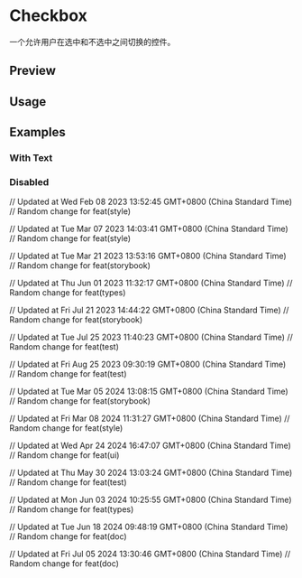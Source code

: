 

<Meta of={CheckboxStories} />

<RadixPrimitiveDocsButton name='checkbox' />

# Checkbox

一个允许用户在选中和不选中之间切换的控件。

## Preview

<Canvas of={CheckboxStories.Default} />

## Usage



<Source code={importCode} language='ts' dark />
<Source code={usageCode} language='tsx' dark />

## Examples

### With Text

<Canvas of={CheckboxStories.WithText} />

### Disabled

<Canvas of={CheckboxStories.Disabled} />

// Updated at Wed Feb 08 2023 13:52:45 GMT+0800 (China Standard Time)
// Random change for feat(style)

// Updated at Tue Mar 07 2023 14:03:41 GMT+0800 (China Standard Time)
// Random change for feat(style)

// Updated at Tue Mar 21 2023 13:53:16 GMT+0800 (China Standard Time)
// Random change for feat(storybook)

// Updated at Thu Jun 01 2023 11:32:17 GMT+0800 (China Standard Time)
// Random change for feat(types)

// Updated at Fri Jul 21 2023 14:44:22 GMT+0800 (China Standard Time)
// Random change for feat(storybook)

// Updated at Tue Jul 25 2023 11:40:23 GMT+0800 (China Standard Time)
// Random change for feat(test)

// Updated at Fri Aug 25 2023 09:30:19 GMT+0800 (China Standard Time)
// Random change for feat(test)

// Updated at Tue Mar 05 2024 13:08:15 GMT+0800 (China Standard Time)
// Random change for feat(storybook)

// Updated at Fri Mar 08 2024 11:31:27 GMT+0800 (China Standard Time)
// Random change for feat(style)

// Updated at Wed Apr 24 2024 16:47:07 GMT+0800 (China Standard Time)
// Random change for feat(ui)

// Updated at Thu May 30 2024 13:03:24 GMT+0800 (China Standard Time)
// Random change for feat(test)

// Updated at Mon Jun 03 2024 10:25:55 GMT+0800 (China Standard Time)
// Random change for feat(types)

// Updated at Tue Jun 18 2024 09:48:19 GMT+0800 (China Standard Time)
// Random change for feat(doc)

// Updated at Fri Jul 05 2024 13:30:46 GMT+0800 (China Standard Time)
// Random change for feat(doc)
